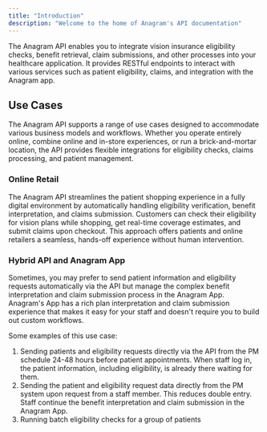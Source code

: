 ```yaml
---
title: "Introduction"
description: "Welcome to the home of Anagram's API documentation"
---
```


The Anagram API enables you to integrate vision insurance eligibility checks, benefit retrieval, claim submissions, and other processes into your healthcare application. It provides RESTful endpoints to interact with various services such as patient eligibility, claims, and integration with the Anagram app.

## Use Cases

The Anagram API supports a range of use cases designed to accommodate various business models and workflows. Whether you operate entirely online, combine online and in-store experiences, or run a brick-and-mortar location, the API provides flexible integrations for eligibility checks, claims processing, and patient management.

### Online Retail

The Anagram API streamlines the patient shopping experience in a fully digital environment by automatically handling eligibility verification, benefit interpretation, and claims submission. Customers can check their eligibility for vision plans while shopping, get real-time coverage estimates, and submit claims upon checkout. This approach offers patients and online retailers a seamless, hands-off experience without human intervention.

### Hybrid API and Anagram App

Sometimes, you may prefer to send patient information and eligibility requests automatically via the API but manage the complex benefit interpretation and claim submission process in the Anagram App. Anagram's App has a rich plan interpretation and claim submission experience that makes it easy for your staff and doesn't require you to build out custom workflows.

Some examples of this use case:

1. Sending patients and eligibility requests directly via the API from the PM schedule 24-48 hours before patient appointments. When staff log in, the patient information, including eligibility, is already there waiting for them.
2. Sending the patient and eligibility request data directly from the PM system upon request from a staff member. This reduces double entry. Staff continue the benefit interpretation and claim submission in the Anagram App.
3. Running batch eligibility checks for a group of patients